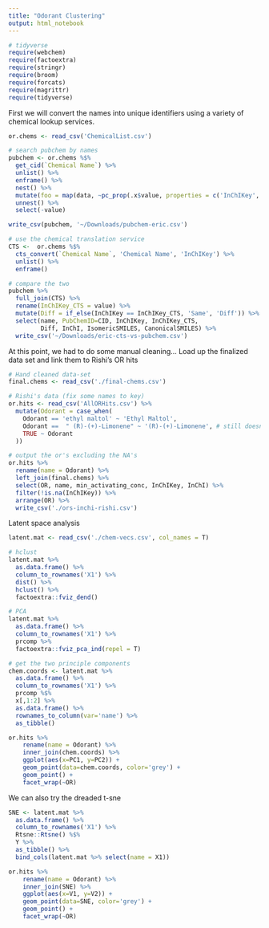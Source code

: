 ```yaml
---
title: "Odorant Clustering"
output: html_notebook
---
```


```r
# tidyverse
require(webchem)
require(factoextra)
require(stringr)
require(broom)
require(forcats)
require(magrittr)
require(tidyverse)
```

First we will convert the names into unique identifiers using a variety of chemical lookup services. 

```r
or.chems <- read_csv('ChemicalList.csv')

# search pubchem by names
pubchem <- or.chems %$% 
  get_cid(`Chemical Name`) %>%
  unlist() %>% 
  enframe() %>% 
  nest() %>% 
  mutate(foo = map(data, ~pc_prop(.x$value, properties = c('InChIKey', 'InChI', 'CanonicalSMILES', 'IsomericSMILES')))) %>%
  unnest() %>%
  select(-value)

write_csv(pubchem, '~/Downloads/pubchem-eric.csv')

# use the chemical translation service
CTS <-  or.chems %$% 
  cts_convert(`Chemical Name`, 'Chemical Name', 'InChIKey') %>%
  unlist() %>% 
  enframe()

# compare the two
pubchem %>% 
  full_join(CTS) %>% 
  rename(InChIKey_CTS = value) %>%
  mutate(Diff = if_else(InChIKey == InChIKey_CTS, 'Same', 'Diff')) %>% 
  select(name, PubChemID=CID, InChIKey, InChIKey_CTS, 
         Diff, InChI, IsomericSMILES, CanonicalSMILES) %>%
  write_csv('~/Downloads/eric-cts-vs-pubchem.csv')
```

At this point, we had to do some manual cleaning... Load up the finalized data set and link them to Rishi's OR hits

```r
# Hand cleaned data-set
final.chems <- read_csv('./final-chems.csv')

# Rishi's data (fix some names to key)
or.hits <- read_csv('AllORHits.csv') %>%
  mutate(Odorant = case_when(
    Odorant == 'ethyl maltol' ~ 'Ethyl Maltol',
    Odorant ==  " (R)-(+)-Limonene" ~ '(R)-(+)-Limonene', # still doesnt quite work..
    TRUE ~ Odorant
  ))

# output the or's excluding the NA's
or.hits %>% 
  rename(name = Odorant) %>% 
  left_join(final.chems) %>% 
  select(OR, name, min_activating_conc, InChIKey, InChI) %>%
  filter(!is.na(InChIKey)) %>% 
  arrange(OR) %>%
  write_csv('./ors-inchi-rishi.csv')
```

Latent space analysis
```r
latent.mat <- read_csv('./chem-vecs.csv', col_names = T)

# hclust
latent.mat %>% 
  as.data.frame() %>%
  column_to_rownames('X1') %>%
  dist() %>%
  hclust() %>%
  factoextra::fviz_dend()

# PCA
latent.mat %>% 
  as.data.frame() %>%
  column_to_rownames('X1') %>%
  prcomp %>%
  factoextra::fviz_pca_ind(repel = T)

# get the two principle components
chem.coords <- latent.mat %>% 
  as.data.frame() %>%
  column_to_rownames('X1') %>%
  prcomp %$%
  x[,1:2] %>%
  as.data.frame() %>%
  rownames_to_column(var='name') %>%
  as_tibble() 

or.hits %>%
    rename(name = Odorant) %>%
    inner_join(chem.coords) %>%
    ggplot(aes(x=PC1, y=PC2)) +
    geom_point(data=chem.coords, color='grey') +
    geom_point() +
    facet_wrap(~OR)
```

We can also try the dreaded t-sne

```R
SNE <- latent.mat %>% 
  as.data.frame() %>%
  column_to_rownames('X1') %>%
  Rtsne::Rtsne() %$%
  Y %>%
  as_tibble() %>%
  bind_cols(latent.mat %>% select(name = X1))

or.hits %>%
    rename(name = Odorant) %>%
    inner_join(SNE) %>%
    ggplot(aes(x=V1, y=V2)) +
    geom_point(data=SNE, color='grey') +
    geom_point() +
    facet_wrap(~OR)
```